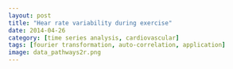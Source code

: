 ```yaml
---
layout: post
title: "Hear rate variability during exercise"
date: 2014-04-26
category: [time series analysis, cardiovascular]
tags: [fourier transformation, auto-correlation, application]
image: data_pathways2r.png
---
```




<!--more-->

